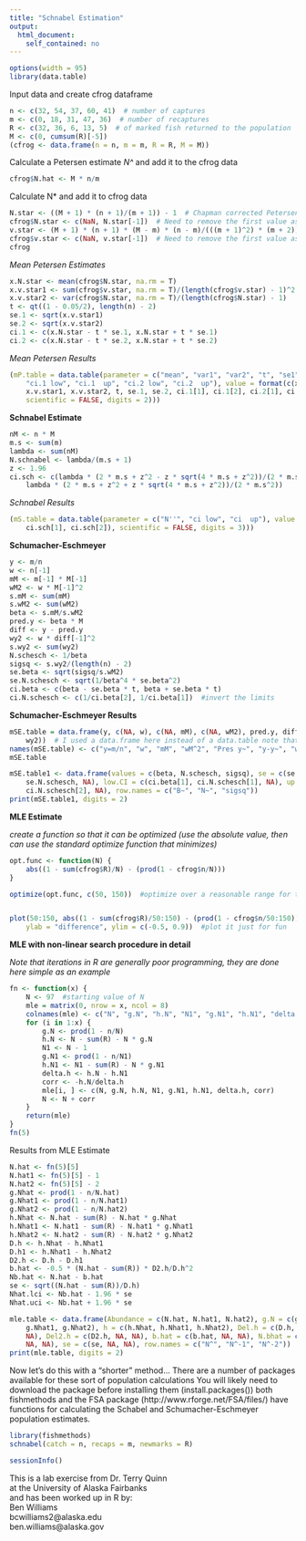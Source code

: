 ```yaml
---
title: "Schnabel Estimation"
output:
  html_document:
    self_contained: no
---
```

```r
options(width = 95)
library(data.table)
```

Input data and create cfrog dataframe
```r
n <- c(32, 54, 37, 60, 41)  # number of captures
m <- c(0, 18, 31, 47, 36)  # number of recaptures
R <- c(32, 36, 6, 13, 5)  # of marked fish returned to the population
M <- c(0, cumsum(R)[-5])
(cfrog <- data.frame(n = n, m = m, R = R, M = M))
```

Calculate a Petersen estimate *N^* and add it to the cfrog data
```r
cfrog$N.hat <- M * n/m  
```

Calculate N* and add it to cfrog data
```r
N.star <- ((M + 1) * (n + 1)/(m + 1)) - 1  # Chapman corrected Petersen estimate
cfrog$N.star <- c(NaN, N.star[-1])  # Need to remove the first value as it is an artifact of the Chapman correction
v.star <- (M + 1) * (n + 1) * (M - m) * (n - m)/(((m + 1)^2) * (m + 2))
cfrog$v.star <- c(NaN, v.star[-1])  # Need to remove the first value as it is an artifact of the Chapman correction
cfrog
```

*Mean Petersen Estimates*
```r
x.N.star <- mean(cfrog$N.star, na.rm = T)
x.v.star1 <- sum(cfrog$v.star, na.rm = T)/(length(cfrog$v.star) - 1)^2
x.v.star2 <- var(cfrog$N.star, na.rm = T)/(length(cfrog$N.star) - 1)
t <- qt((1 - 0.05/2), length(n) - 2)
se.1 <- sqrt(x.v.star1)
se.2 <- sqrt(x.v.star2)
ci.1 <- c(x.N.star - t * se.1, x.N.star + t * se.1)
ci.2 <- c(x.N.star - t * se.2, x.N.star + t * se.2)
```

*Mean Petersen Results*

```r
(mP.table = data.table(parameter = c("mean", "var1", "var2", "t", "se1", "se2", 
    "ci.1 low", "ci.1  up", "ci.2 low", "ci.2  up"), value = format(c(x.N.star, 
    x.v.star1, x.v.star2, t, se.1, se.2, ci.1[1], ci.1[2], ci.2[1], ci.2[2]), 
    scientific = FALSE, digits = 2)))
```
**Schnabel Estimate**
```r
nM <- n * M
m.s <- sum(m)
lambda <- sum(nM)
N.schnabel <- lambda/(m.s + 1)
z <- 1.96
ci.sch <- c(lambda * (2 * m.s + z^2 - z * sqrt(4 * m.s + z^2))/(2 * m.s^2), 
    lambda * (2 * m.s + z^2 + z * sqrt(4 * m.s + z^2))/(2 * m.s^2))
```
*Schnabel Results*
```r
(mS.table = data.table(parameter = c("N''", "ci low", "ci  up"), value = format(c(N.schnabel, 
    ci.sch[1], ci.sch[2]), scientific = FALSE, digits = 3)))

```
**Schumacher-Eschmeyer**
```r
y <- m/n
w <- n[-1]
mM <- m[-1] * M[-1]
wM2 <- w * M[-1]^2
s.mM <- sum(mM)
s.wM2 <- sum(wM2)
beta <- s.mM/s.wM2
pred.y <- beta * M
diff <- y - pred.y
wy2 <- w * diff[-1]^2
s.wy2 <- sum(wy2)
N.schesch <- 1/beta
sigsq <- s.wy2/(length(n) - 2)
se.beta <- sqrt(sigsq/s.wM2)
se.N.schesch <- sqrt(1/beta^4 * se.beta^2)
ci.beta <- c(beta - se.beta * t, beta + se.beta * t)
ci.N.schesch <- c(1/ci.beta[2], 1/ci.beta[1])  #invert the limits
```
**Schumacher-Eschmeyer Results**
```r
mSE.table = data.frame(y, c(NA, w), c(NA, mM), c(NA, wM2), pred.y, diff, c(NA, 
    wy2))  # I used a data.frame here instead of a data.table note that they create complementary objects that can be treated in a similar manner
names(mSE.table) <- c("y=m/n", "w", "mM", "wM^2", "Pres y~", "y-y~", "w(y-y~)^2")
mSE.table

mSE.table1 <- data.frame(values = c(beta, N.schesch, sigsq), se = c(se.beta, 
    se.N.schesch, NA), low.CI = c(ci.beta[1], ci.N.schesch[1], NA), up.CI = c(ci.beta[2], 
    ci.N.schesch[2], NA), row.names = c("B~", "N~", "sigsq"))
print(mSE.table1, digits = 2)
```

**MLE Estimate**

*create a function so that it can be optimized (use the absolute value, then can use the standard optimize function that minimizes)*
```r
opt.func <- function(N) {
    abs((1 - sum(cfrog$R)/N) - (prod(1 - cfrog$n/N)))
}

optimize(opt.func, c(50, 150))  #optimize over a reasonable range for the population


plot(50:150, abs((1 - sum(cfrog$R)/50:150) - (prod(1 - cfrog$n/50:150))), xlab = "N estimate", 
    ylab = "difference", ylim = c(-0.5, 0.9))  #plot it just for fun
```


**MLE with non-linear search procedure in detail**

*Note that iterations in R are generally poor programming, they are done here simple as an example*
```r
fn <- function(x) {
    N <- 97  #starting value of N
    mle = matrix(0, nrow = x, ncol = 8)
    colnames(mle) <- c("N", "g.N", "h.N", "N1", "g.N1", "h.N1", "delta.h", "corr")
    for (i in 1:x) {
        g.N <- prod(1 - n/N)
        h.N <- N - sum(R) - N * g.N
        N1 <- N - 1
        g.N1 <- prod(1 - n/N1)
        h.N1 <- N1 - sum(R) - N * g.N1
        delta.h <- h.N - h.N1
        corr <- -h.N/delta.h
        mle[i, ] <- c(N, g.N, h.N, N1, g.N1, h.N1, delta.h, corr)
        N <- N + corr
    }
    return(mle)
}
fn(5)
```

Results from MLE Estimate

```r
N.hat <- fn(5)[5]
N.hat1 <- fn(5)[5] - 1
N.hat2 <- fn(5)[5] - 2
g.Nhat <- prod(1 - n/N.hat)
g.Nhat1 <- prod(1 - n/N.hat1)
g.Nhat2 <- prod(1 - n/N.hat2)
h.Nhat <- N.hat - sum(R) - N.hat * g.Nhat
h.Nhat1 <- N.hat1 - sum(R) - N.hat1 * g.Nhat1
h.Nhat2 <- N.hat2 - sum(R) - N.hat2 * g.Nhat2
D.h <- h.Nhat - h.Nhat1
D.h1 <- h.Nhat1 - h.Nhat2
D2.h <- D.h - D.h1
b.hat <- -0.5 * (N.hat - sum(R)) * D2.h/D.h^2
Nb.hat <- N.hat - b.hat
se <- sqrt((N.hat - sum(R))/D.h)
Nhat.lci <- Nb.hat - 1.96 * se
Nhat.uci <- Nb.hat + 1.96 * se

mle.table <- data.frame(Abundance = c(N.hat, N.hat1, N.hat2), g.N = c(g.Nhat, 
    g.Nhat1, g.Nhat2), h = c(h.Nhat, h.Nhat1, h.Nhat2), Del.h = c(D.h, D.h1, 
    NA), Del2.h = c(D2.h, NA, NA), b.hat = c(b.hat, NA, NA), N.bhat = c(Nb.hat, 
    NA, NA), se = c(se, NA, NA), row.names = c("N^", "N^-1", "N^-2"))
print(mle.table, digits = 2)
```

Now let's do this with a “shorter” method…
There are a number of packages available for these sort of population calculations
You will likely need to download the package before installing them (install.packages())
both fishmethods and the FSA package (http://www.rforge.net/FSA/files/) have functions for calculating the Schabel and Schumacher-Eschmeyer population estimates.

```r
library(fishmethods)
schnabel(catch = n, recaps = m, newmarks = R)
```


```r
sessionInfo()
```


This is a lab exercise from Dr. Terry Quinn  
at the University of Alaska Fairbanks  
and has been worked up in R by:  
Ben Williams  
bcwilliams2@alaska.edu  
ben.williams@alaska.gov

